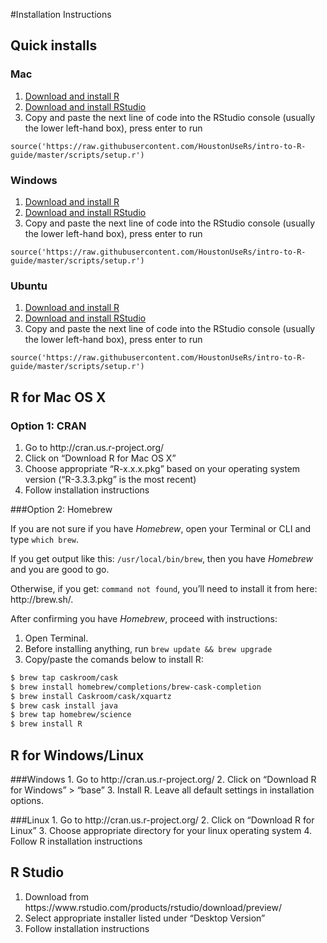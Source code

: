#Installation Instructions

## Quick installs

### Mac

1. [Download and install R](https://cran.r-project.org/bin/macosx/R-3.3.3.pkg)
2. [Download and install RStudio](https://download1.rstudio.org/RStudio-1.0.136.dmg)
3. Copy and paste the next line of code into the RStudio console (usually the lower left-hand box), press enter to run
```
source('https://raw.githubusercontent.com/HoustonUseRs/intro-to-R-guide/master/scripts/setup.r')
```

### Windows

1. [Download and install R](https://cran.r-project.org/bin/windows/base/R-3.3.3-win.exe)
2. [Download and install RStudio](https://download1.rstudio.org/RStudio-1.0.136.exe)
3. Copy and paste the next line of code into the RStudio console (usually the lower left-hand box), press enter to run
```
source('https://raw.githubusercontent.com/HoustonUseRs/intro-to-R-guide/master/scripts/setup.r')
```

### Ubuntu

1. [Download and install R](https://cran.r-project.org/bin/linux/ubuntu/README.html)
2. [Download and install RStudio](https://download1.rstudio.org/rstudio-1.0.136-amd64.deb)
3. Copy and paste the next line of code into the RStudio console (usually the lower left-hand box), press enter to run
```
source('https://raw.githubusercontent.com/HoustonUseRs/intro-to-R-guide/master/scripts/setup.r')
```

## R for Mac OS X

### Option 1: CRAN

1. Go to http://cran.us.r-project.org/
2. Click on "Download R for Mac OS X"
3. Choose appropriate "R-x.x.x.pkg" based on your operating system version
("R-3.3.3.pkg" is the most recent)
4. Follow installation instructions

###Option 2: Homebrew


If you are not sure if you have *Homebrew*, open your Terminal or CLI and type `which brew`.

If you get output like this: `/usr/local/bin/brew`, then you have *Homebrew* and you are good to go.

Otherwise, if you get:  `command not found`, you'll need to install it from here: http://brew.sh/.

After confirming you have *Homebrew*, proceed with instructions:

1. Open Terminal.
2. Before installing anything, run `brew update && brew upgrade`
3. Copy/paste the comands below to install R:
```bash
$ brew tap caskroom/cask
$ brew install homebrew/completions/brew-cask-completion
$ brew install Caskroom/cask/xquartz
$ brew cask install java
$ brew tap homebrew/science
$ brew install R
```

## R for Windows/Linux
###Windows
1. Go to http://cran.us.r-project.org/
2. Click on "Download R for Windows" > "base"
3. Install R. Leave all default settings in installation options.

###Linux
1. Go to http://cran.us.r-project.org/
2. Click on "Download R for Linux"
3. Choose appropriate directory for your linux operating system
4. Follow R installation instructions

## R Studio
1. Download from https://www.rstudio.com/products/rstudio/download/preview/
2. Select appropriate installer listed under "Desktop Version"
3. Follow installation instructions

